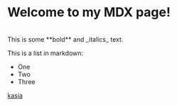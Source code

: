 # Welcome to my MDX page!
<br />
This is some **bold** and _italics_ text.
 
This is a list in markdown:
 
- One
- Two
- Three

[kasia](https://www.google.pl)